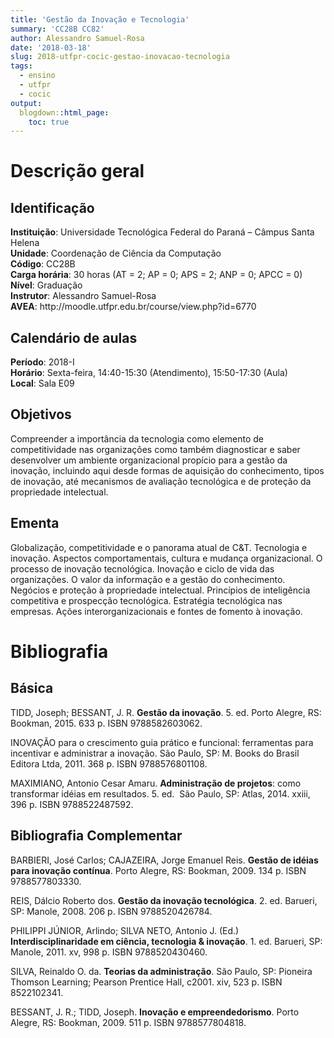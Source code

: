 ```yaml
---
title: 'Gestão da Inovação e Tecnologia'
summary: 'CC28B CC82'
author: Alessandro Samuel-Rosa
date: '2018-03-18'
slug: 2018-utfpr-cocic-gestao-inovacao-tecnologia
tags:
  - ensino
  - utfpr
  - cocic
output:
  blogdown::html_page:
    toc: true
---
```


# Descrição geral

## Identificação

**Instituição**: Universidade Tecnológica Federal do Paraná -- Câmpus Santa Helena<br>
**Unidade**: Coordenação de Ciência da Computação<br>
**Código**: CC28B<br>
**Carga horária**: 30 horas (AT = 2; AP = 0; APS = 2; ANP = 0; APCC = 0)<br>
**Nível**: Graduação<br>
**Instrutor**: Alessandro Samuel-Rosa<br>
**AVEA**: http://moodle.utfpr.edu.br/course/view.php?id=6770

## Calendário de aulas

**Período**: 2018-I<br>
**Horário**: Sexta-feira, 14:40-15:30 (Atendimento), 15:50-17:30 (Aula)<br>
**Local**: Sala E09

## Objetivos

Compreender a importância da tecnologia como elemento de competitividade nas organizações como também 
diagnosticar e saber desenvolver um ambiente organizacional propício para a gestão da inovação, incluindo aqui 
desde formas de aquisição do conhecimento, tipos de inovação, até mecanismos de avaliação tecnológica e de 
proteção da propriedade intelectual.

## Ementa

Globalização, competitividade e o panorama atual de C&T. Tecnologia e inovação. Aspectos comportamentais, 
cultura e mudança organizacional. O processo de inovação tecnológica. Inovação e ciclo de vida das 
organizações. O valor da informação e a gestão do conhecimento. Negócios e proteção à propriedade intelectual.
Princípios de inteligência competitiva e prospecção tecnológica. Estratégia tecnológica nas empresas. Ações 
interorganizacionais e fontes de fomento à inovação.

# Bibliografia 

## Básica

TIDD, Joseph; BESSANT, J. R. **Gestão da inovação**. 5. ed. Porto Alegre, RS: Bookman, 2015. 633 p. ISBN
9788582603062.

INOVAÇÃO para o crescimento guia prático e funcional: ferramentas para incentivar e administrar a inovação. 
São Paulo, SP: M. Books do Brasil Editora Ltda, 2011. 368 p. ISBN 9788576801108.

MAXIMIANO, Antonio Cesar Amaru. **Administração de projetos**: como transformar idéias em resultados. 5. ed. 
São Paulo, SP: Atlas, 2014. xxiii, 396 p. ISBN 9788522487592.

## Bibliografia Complementar

BARBIERI, José Carlos; CAJAZEIRA, Jorge Emanuel Reis. **Gestão de idéias para inovação contínua**. Porto 
Alegre, RS: Bookman, 2009. 134 p. ISBN 9788577803330.

REIS, Dálcio Roberto dos. **Gestão da inovação tecnológica**. 2. ed. Barueri, SP: Manole, 2008. 206 p. ISBN
9788520426784.

PHILIPPI JÚNIOR, Arlindo; SILVA NETO, Antonio J. (Ed.) **Interdisciplinaridade em ciência, tecnologia & inovação**.
1. ed. Barueri, SP: Manole, 2011. xv, 998 p. ISBN 9788520430460.

SILVA, Reinaldo O. da. **Teorias da administração**. São Paulo, SP: Pioneira Thomson Learning; Pearson Prentice
Hall, c2001. xiv, 523 p. ISBN 8522102341.

BESSANT, J. R.; TIDD, Joseph. **Inovação e empreendedorismo**. Porto Alegre, RS: Bookman, 2009. 511 p. ISBN
9788577804818.
